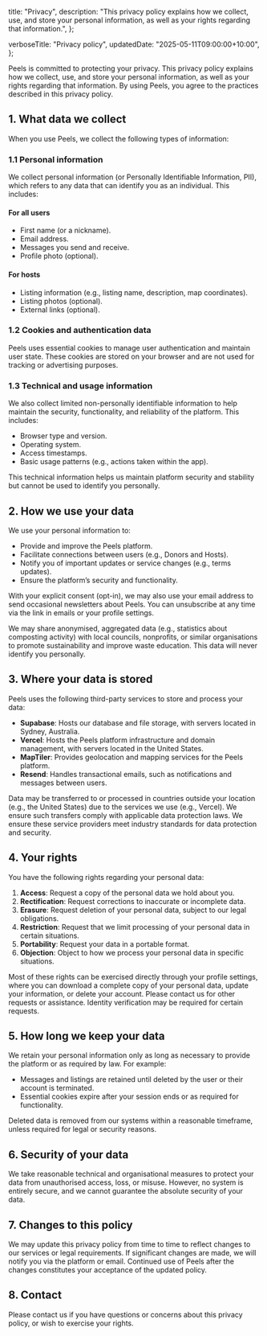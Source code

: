 
  title: "Privacy",
  description:
    "This privacy policy explains how we collect, use, and store your personal information, as well as your rights regarding that information.",
};

  verboseTitle: "Privacy policy",
  updatedDate: "2025-05-11T09:00:00+10:00",
};

Peels is committed to protecting your privacy. This privacy policy explains how we collect, use, and store your personal information, as well as your rights regarding that information. By using Peels, you agree to the practices described in this privacy policy.

## 1. What data we collect

When you use Peels, we collect the following types of information:

### 1.1 Personal information

We collect personal information (or Personally Identifiable Information, PII), which refers to any data that can identify you as an individual. This includes:

#### For all users

- First name (or a nickname).
- Email address.
- Messages you send and receive.
- Profile photo (optional).

#### For hosts

- Listing information (e.g., listing name, description, map coordinates).
- Listing photos (optional).
- External links (optional).

### 1.2 Cookies and authentication data

Peels uses essential cookies to manage user authentication and maintain user state. These cookies are stored on your browser and are not used for tracking or advertising purposes.

### 1.3 Technical and usage information

We also collect limited non-personally identifiable information to help maintain the security, functionality, and reliability of the platform. This includes:

- Browser type and version.
- Operating system.
- Access timestamps.
- Basic usage patterns (e.g., actions taken within the app).

This technical information helps us maintain platform security and stability but cannot be used to identify you personally.

## 2. How we use your data

We use your personal information to:

- Provide and improve the Peels platform.
- Facilitate connections between users (e.g., Donors and Hosts).
- Notify you of important updates or service changes (e.g., terms updates).
- Ensure the platform’s security and functionality.

With your explicit consent (opt-in), we may also use your email address to send occasional newsletters about Peels. You can unsubscribe at any time via the link in emails or your profile settings.

We may share anonymised, aggregated data (e.g., statistics about composting activity) with local councils, nonprofits, or similar organisations to promote sustainability and improve waste education. This data will never identify you personally.

## 3. Where your data is stored

Peels uses the following third-party services to store and process your data:

- **Supabase**: Hosts our database and file storage, with servers located in Sydney, Australia.
- **Vercel**: Hosts the Peels platform infrastructure and domain management, with servers located in the United States.
- **MapTiler**: Provides geolocation and mapping services for the Peels platform.
- **Resend**: Handles transactional emails, such as notifications and messages between users.

Data may be transferred to or processed in countries outside your location (e.g., the United States) due to the services we use (e.g., Vercel). We ensure such transfers comply with applicable data protection laws. We ensure these service providers meet industry standards for data protection and security.

## 4. Your rights

You have the following rights regarding your personal data:

1. **Access**: Request a copy of the personal data we hold about you.
2. **Rectification**: Request corrections to inaccurate or incomplete data.
3. **Erasure**: Request deletion of your personal data, subject to our legal obligations.
4. **Restriction**: Request that we limit processing of your personal data in certain situations.
5. **Portability**: Request your data in a portable format.
6. **Objection**: Object to how we process your personal data in specific situations.

Most of these rights can be exercised directly through your profile settings, where you can download a complete copy of your personal data, update your information, or delete your account. Please <EncodedEmailLink address={siteConfig.email.support}>contact us</EncodedEmailLink> for other requests or assistance. Identity verification may be required for certain requests.

## 5. How long we keep your data

We retain your personal information only as long as necessary to provide the platform or as required by law. For example:

- Messages and listings are retained until deleted by the user or their account is terminated.
- Essential cookies expire after your session ends or as required for functionality.

Deleted data is removed from our systems within a reasonable timeframe, unless required for legal or security reasons.

## 6. Security of your data

We take reasonable technical and organisational measures to protect your data from unauthorised access, loss, or misuse. However, no system is entirely secure, and we cannot guarantee the absolute security of your data.

## 7. Changes to this policy

We may update this privacy policy from time to time to reflect changes to our services or legal requirements. If significant changes are made, we will notify you via the platform or email. Continued use of Peels after the changes constitutes your acceptance of the updated policy.

## 8. Contact

Please <EncodedEmailLink address={siteConfig.email.support}>contact us</EncodedEmailLink> if you have questions or concerns about this privacy policy, or wish to exercise your rights.
